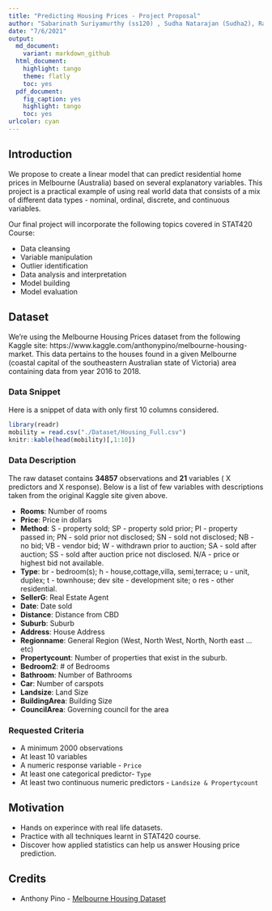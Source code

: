 ```yaml
---
title: "Predicting Housing Prices - Project Proposal"
author: "Sabarinath Suriyamurthy (ss120) , Sudha Natarajan (Sudha2), Raghav Rama (RR26)"
date: "7/6/2021"
output:
  md_document:
    variant: markdown_github
  html_document:
    highlight: tango
    theme: flatly
    toc: yes
  pdf_document:
    fig_caption: yes
    highlight: tango
    toc: yes
urlcolor: cyan
---
```


## Introduction

We propose to create a linear model that can predict residential home prices in Melbourne (Australia) based on several explanatory variables. This project is a practical example of using real world data that consists of a mix of different data types - nominal, ordinal, discrete, and continuous variables.

Our final project will incorporate the following topics covered in STAT420 Course:

  - Data cleansing
  - Variable manipulation
  - Outlier identification
  - Data analysis and interpretation
  - Model building
  - Model evaluation

## Dataset

We're using the Melbourne Housing Prices dataset from the following Kaggle site: https://www.kaggle.com/anthonypino/melbourne-housing-market.  This data pertains to the houses found in a given Melbourne (coastal capital of the southeastern Australian state of Victoria) area containing data from year 2016 to 2018.  

### Data Snippet

Here is a snippet of data with only first 10 columns considered.

```r
library(readr)
mobility = read.csv("./Dataset/Housing_Full.csv")
knitr::kable(head(mobility)[,1:10])
```

### Data Description
The raw dataset contains **34857** observations and **21** variables ( X predictors and  X response).  Below is a list of few variables with descriptions taken from the original Kaggle site given above.  

- **Rooms**: Number of rooms
- **Price**: Price in dollars
- **Method**: S - property sold; SP - property sold prior; PI - property passed in; PN - sold prior not disclosed; SN - sold not disclosed; NB - no bid; VB - vendor bid; W - withdrawn prior to auction; SA - sold after auction; SS - sold after auction price not disclosed. N/A - price or highest bid not available.
- **Type**: br - bedroom(s); h - house,cottage,villa, semi,terrace; u - unit, duplex; t - townhouse; dev site - development site; o res - other residential.
- **SellerG**: Real Estate Agent
- **Date**: Date sold
- **Distance**: Distance from CBD
- **Suburb**: Suburb
- **Address**: House Address
- **Regionname**: General Region (West, North West, North, North east …etc)
- **Propertycount**: Number of properties that exist in the suburb.
- **Bedroom2**: # of Bedrooms
- **Bathroom**: Number of Bathrooms
- **Car**: Number of carspots
- **Landsize**: Land Size
- **BuildingArea**: Building Size
- **CouncilArea**: Governing council for the area

### Requested Criteria 

- A minimum 2000 observations
- At least 10 variables
- A numeric response variable - `Price`
- At least one categorical predictor- `Type`
- At least two continuous numeric predictors - `Landsize & Propertycount`

## Motivation

- Hands on experince with real life datasets.
- Practice with all techniques learnt in STAT420 course.
- Discover how applied statistics can help us answer Housing price prediction.

## Credits
- Anthony Pino - [Melbourne Housing Dataset](https://www.kaggle.com/anthonypino/melbourne-housing-market)